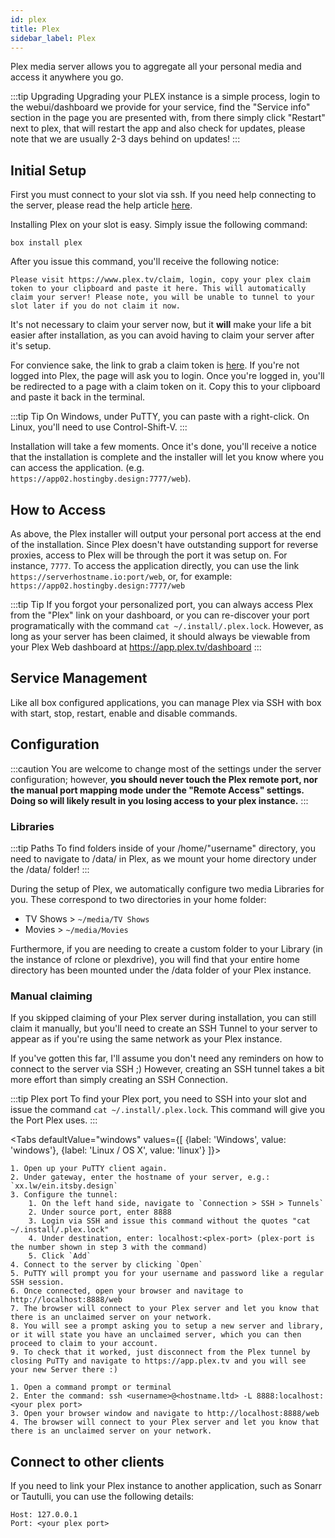 ```yaml
---
id: plex
title: Plex
sidebar_label: Plex
---
```


Plex media server allows you to aggregate all your personal media and access it anywhere you go.

:::tip Upgrading
Upgrading your PLEX instance is a simple process, login to the webui/dashboard we provide for your service, find the "Service info" section in the page you are presented with, from there simply click "Restart" next to plex, that will restart the app and also check for updates, please note that we are usually 2-3 days behind on updates!
:::

## Initial Setup

First you must connect to your slot via ssh. If you need help connecting to the server, please read the help article [here](../getting-started/how-do-i-connect.md).

Installing Plex on your slot is easy. Simply issue the following command:

```plaintext main
box install plex
```

After you issue this command, you'll receive the following notice:

```plaintext main wrap
Please visit https://www.plex.tv/claim, login, copy your plex claim token to your clipboard and paste it here. This will automatically claim your server! Please note, you will be unable to tunnel to your slot later if you do not claim it now.
```

It's not necessary to claim your server now, but it **will** make your life a bit easier after installation, as you can avoid having to claim your server after it's setup.

For convience sake, the link to grab a claim token is [here](https://www.plex.tv/claim). If you're not logged into Plex, the page will ask you to login. Once you're logged in, you'll be redirected to a page with a claim token on it. Copy this to your clipboard and paste it back in the terminal.

:::tip Tip
On Windows, under PuTTY, you can paste with a right-click.
On Linux, you'll need to use Control-Shift-V.
:::

Installation will take a few moments. Once it's done, you'll receive a notice that the installation is complete and the installer will let you know where you can access the application. (e.g. `https://app02.hostingby.design:7777/web`).

## How to Access

As above, the Plex installer will output your personal port access at the end of the installation. Since Plex doesn't have outstanding support for reverse proxies, access to Plex will be through the port it was setup on. For instance, `7777`. To access the application directly, you can use the link `https://serverhostname.io:port/web`, or, for example: `https://app02.hostingby.design:7777/web`

:::tip Tip
If you forgot your personalized port, you can always access Plex from the "Plex" link on your dashboard, or you can re-discover your port programatically with the command `cat ~/.install/.plex.lock`. However, as long as your server has been claimed, it should always be viewable from your Plex Web dashboard at https://app.plex.tv/dashboard
:::

## Service Management

Like all box configured applications, you can manage Plex via SSH with box with start, stop, restart, enable and disable commands.


<SystemdTabs service="plex" />

## Configuration

:::caution
You are welcome to change most of the settings under the server configuration; however, **you should never touch the Plex remote port, nor the manual port mapping mode under the "Remote Access" settings. Doing so will likely result in you losing access to your plex instance.**
:::

### Libraries

:::tip Paths
To find folders inside of your /home/"username" directory, you need to navigate to /data/ in Plex, as we mount your home directory under the /data/ folder!
:::

During the setup of Plex, we automatically configure two media Libraries for you. These correspond to two directories in your home folder:

- TV Shows > `~/media/TV Shows`
- Movies > `~/media/Movies`

Furthermore, if you are needing to create a custom folder to your Library (in the instance of rclone or plexdrive), you will find that your entire home directory has been mounted under the /data folder of your Plex instance.

### Manual claiming

If you skipped claiming of your Plex server during installation, you can still claim it manually, but you'll need to create an SSH Tunnel to your server to appear as if you're using the same network as your Plex instance.

If you've gotten this far, I'll assume you don't need any reminders on how to connect to the server via SSH ;) However, creating an SSH tunnel takes a bit more effort than simply creating an SSH Connection.

:::tip Plex port
To find your Plex port, you need to SSH into your slot and issue the command `cat ~/.install/.plex.lock`. This command will give you the Port Plex uses.
:::


<Tabs
  defaultValue="windows"
  values={[
    {label: 'Windows', value: 'windows'},
    {label: 'Linux / OS X', value: 'linux'}
  ]}>
  <TabItem value="windows">
 


    1. Open up your PuTTY client again.
    2. Under gateway, enter the hostname of your server, e.g.: `xx.lw/ein.itsby.design`
    3. Configure the tunnel:
        1. On the left hand side, navigate to `Connection > SSH > Tunnels`
        2. Under source port, enter 8888
        3. Login via SSH and issue this command without the quotes "cat ~/.install/.plex.lock"
        4. Under destination, enter: localhost:<plex-port> (plex-port is the number shown in step 3 with the command)
        5. Click `Add`
    4. Connect to the server by clicking `Open`
    5. PuTTY will prompt you for your username and password like a regular SSH session.
    6. Once connected, open your browser and navitage to http://localhost:8888/web
    7. The browser will connect to your Plex server and let you know that there is an unclaimed server on your network.
    8. You will see a prompt asking you to setup a new server and library, or it will state you have an unclaimed server, which you can then proceed to claim to your account.
    9. To check that it worked, just disconnect from the Plex tunnel by closing PuTTy and navigate to https://app.plex.tv and you will see your new Server there :)

  </TabItem>
  <TabItem value="linux">


    1. Open a command prompt or terminal
    2. Enter the command: ssh <username>@<hostname.ltd> -L 8888:localhost:<your plex port>
    3. Open your browser window and navigate to http://localhost:8888/web
    4. The browser will connect to your Plex server and let you know that there is an unclaimed server on your network.

  </TabItem>


</Tabs>

## Connect to other clients

If you need to link your Plex instance to another application, such as Sonarr or Tautulli, you can use the following details:

```plaintext main
Host: 127.0.0.1
Port: <your plex port>
```
